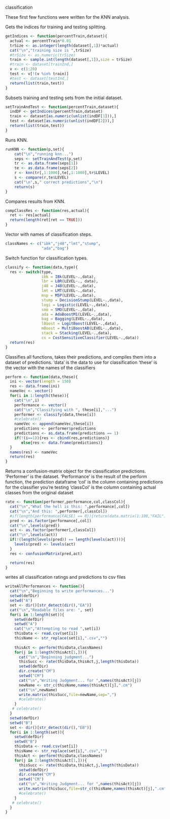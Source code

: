 classification

These first few functions were written for the KNN analysis. 

Gets the indices for training and testing splitting.
```r
getIndices <- function(percentTrain,dataset){
  actual <- percentTrain*0.01
  trSize <- as.integer(length(dataset[,1])*actual)
  cat("\n","training size is ",trSize)
  #trSize <- as.numeric(trSize)
  train <- sample.int(length(dataset[,1]),size = trSize)
  #train <- dataset[trainInd,]
  v <- c(1:20)
  test <- v[!(v %in% train)]
  #test <- dataset[testInd,]
  return(list(train,test))
}
```

Subsets training and testing sets from the initial dataset.
```r
setTrainAndTest <- function(percentTrain,dataset){
  indDF <- getIndices(percentTrain,dataset)
  train <- dataset[as.numeric(unlist(indDF[1])),]
  test <- dataset[as.numeric(unlist(indDF[2])),]
  return(list(train,test))
}
```

Runs KNN.
```r
runKNN <- function(p,set){
    cat("\n","running knn...")
    seps <- setTrainAndTest(p,set)
    tr <- as.data.frame(seps[1])
    te <- as.data.frame(seps[2])
    r <- knn(tr[,1:1000],te[,1:1000],tr$LEVEL)
    s <- compare(r,te$LEVEL)
    cat("\n",s," correct predictions","\n")
    return(s)
}
```

Compares results from KNN.
```r
compClassRes <- function(res,actual){
  ret <- res[actual]
  return(length(ret[ret == TRUE]))
}
```

Vector with names of classification steps. 
```r
classNames <- c("ibk","j48","lmt","stump",
                "ada","bag")
```

Switch function for classification types.
```r
classify <- function(data,type){
  res <- switch(type,
                ibk = IBk(LEVEL~.,data), 
                lbr = LBR(LEVEL~., data),
                j48 = J48(LEVEL~.,data),
                lmt = LMT(LEVEL~.,data),
                msp = M5P(LEVEL~.,data), 
                stump = DecisionStump(LEVEL~.,data),
                logi = Logistic(LEVEL~.,data),
                smo = SMO(LEVEL~.,data),
                ada = AdaBoostM1(LEVEL~.,data),
                bag = Bagging(LEVEL~.,data),
                lBoost = LogitBoost(LEVEL~.,data),
                mBoost = MultiBoostAB(LEVEL~.,data),
                stack = Stacking(LEVEL~.,data),
                cs = CostSensitiveClassifier(LEVEL~.,data))
  return(res)
}
```

Classifies all functions, takes their predictions, and compiles them into a dataset of predictions.
  'data' is the data to use for classification
  'these' is the vector with the names of the classifiers
```r
perform <- function(data,these){
  ini <- vector(length = 150)
  res <- data.frame(ini)
  nameVec <- vector()
  for(i in 1:length(these)){
    cat("\n",i)
    performance <- vector()
    cat("\n","Classifying with ", these[i],"...")
    performer <- classify(data,these[i])
    #celebrate()
    nameVec <- append(nameVec,these[i])
    predictions <- performer$predictions
    predictions <- as.data.frame(predictions == 1)
    if(!(i==1)){res <- cbind(res,predictions)}
       else{res <- data.frame(predictions)}
  }
  names(res) <- nameVec
  return(res)
}
```

Returns a confusion-matrix object for the classification predictions.
  'Performer' is the dataset. 
  'Performance' is the result of the perform function, the prediction dataframe
  'col' is the column containing predictions for the classifier you're testing
  'classCol' is the column containing actual classes from the original dataset
```r
rate <- function(performer,performance,col,classCol){
  cat("\n","What the hell is this: ",performance[,col])
  cat("\n","And this: ",performer[,classCol])
  #if(length(performance[FALSE] == 0)){return(data.matrix(1:100,"FAIL"))}
  pred <- as.factor(performance[,col])
  cat("\n",levels(pred))
  act <- as.factor(performer[,classCol])
  cat("\n",levels(act))
  if(!(length(levels(pred)) == length(levels(act)))){
    levels(pred) <- levels(act)
  }
  res <- confusionMatrix(pred,act)

  return(res)
}
```

writes all classification ratings and predictions to csv files
```r
writeAllPerformances <- function(){
  cat("\n","Beginning to write performances...")
  setwd(defDir)
  setwd("A")
  set <- dir()[str_detect(dir(),"EA")]
  cat("\n","Readable files are: ", set)
  for(i in 1:length(set)){
    setwd(defDir)
    setwd("A")
    cat("\n","Attempting to read ",set[i])
    thisData <- read.csv(set[i])
    thisName <- str_replace(set[i],".csv","")
    
    thisAct <- perform(thisData,classNames)
    for(j in 1:length(thisAct[1,])){
      cat("\n","Beginning judgment...")
      thisSucc <- rate(thisData,thisAct,j,length(thisData))
      setwd(defDir)
      dir.create("CM")
      setwd("CM")
      cat("\n","Writing Judgment... for ",names(thisAct)[j])
      newName <- str_c(thisName,names(thisAct)[j],".cm")
      cat("\n",newName)
      write.matrix(thisSucc,file=newName,sep=",")
      #celebrate()
    }
   # celebrate()
  }
  setwd(defDir)
  setwd("B")
  set <- dir()[str_detect(dir(),"EB")]
  for(i in 1:length(set)){
    setwd(defDir)
    setwd("B")
    thisData <- read.csv(set[i])
    thisName <- str_replace(set[i],".csv","")
    thisAct <- perform(thisData,classNames)
    for(j in 1:length(thisAct[1,])){
      thisSucc <- rate(thisData,thisAct,j,length(thisData))
      setwd(defDir)
      dir.create("CM")
      setwd("CM")
      cat("\n","Writing Judgment... for ",names(thisAct)[j])
      write.matrix(thisSucc,file=str_c(thisName,names(thisAct)[j],".cm"),sep=",")
      #celebrate()
    }
   # celebrate()
  }
}
```